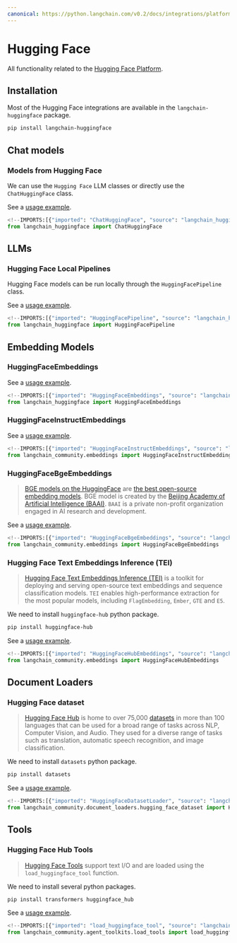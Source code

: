 ```yaml
---
canonical: https://python.langchain.com/v0.2/docs/integrations/platforms/huggingface/
---
```


# Hugging Face

All functionality related to the [Hugging Face Platform](https://huggingface.co/).

## Installation

Most of the Hugging Face integrations are available in the `langchain-huggingface` package.

```bash
pip install langchain-huggingface
```

## Chat models

### Models from Hugging Face

We can use the `Hugging Face` LLM classes or directly use the `ChatHuggingFace` class.

See a [usage example](/docs/integrations/chat/huggingface).

```python
<!--IMPORTS:[{"imported": "ChatHuggingFace", "source": "langchain_huggingface", "docs": "https://api.python.langchain.com/en/latest/chat_models/langchain_huggingface.chat_models.huggingface.ChatHuggingFace.html", "title": "Hugging Face"}]-->
from langchain_huggingface import ChatHuggingFace
```

## LLMs

### Hugging Face Local Pipelines

Hugging Face models can be run locally through the `HuggingFacePipeline` class.

See a [usage example](/docs/integrations/llms/huggingface_pipelines).

```python
<!--IMPORTS:[{"imported": "HuggingFacePipeline", "source": "langchain_huggingface", "docs": "https://api.python.langchain.com/en/latest/llms/langchain_huggingface.llms.huggingface_pipeline.HuggingFacePipeline.html", "title": "Hugging Face"}]-->
from langchain_huggingface import HuggingFacePipeline
```

## Embedding Models

### HuggingFaceEmbeddings

See a [usage example](/docs/integrations/text_embedding/huggingfacehub).

```python
<!--IMPORTS:[{"imported": "HuggingFaceEmbeddings", "source": "langchain_huggingface", "docs": "https://api.python.langchain.com/en/latest/embeddings/langchain_huggingface.embeddings.huggingface.HuggingFaceEmbeddings.html", "title": "Hugging Face"}]-->
from langchain_huggingface import HuggingFaceEmbeddings
```

### HuggingFaceInstructEmbeddings

See a [usage example](/docs/integrations/text_embedding/instruct_embeddings).

```python
<!--IMPORTS:[{"imported": "HuggingFaceInstructEmbeddings", "source": "langchain_community.embeddings", "docs": "https://api.python.langchain.com/en/latest/embeddings/langchain_community.embeddings.huggingface.HuggingFaceInstructEmbeddings.html", "title": "Hugging Face"}]-->
from langchain_community.embeddings import HuggingFaceInstructEmbeddings
```

### HuggingFaceBgeEmbeddings

>[BGE models on the HuggingFace](https://huggingface.co/BAAI/bge-large-en) are [the best open-source embedding models](https://huggingface.co/spaces/mteb/leaderboard).
>BGE model is created by the [Beijing Academy of Artificial Intelligence (BAAI)](https://en.wikipedia.org/wiki/Beijing_Academy_of_Artificial_Intelligence). `BAAI` is a private non-profit organization engaged in AI research and development.

See a [usage example](/docs/integrations/text_embedding/bge_huggingface).

```python
<!--IMPORTS:[{"imported": "HuggingFaceBgeEmbeddings", "source": "langchain_community.embeddings", "docs": "https://api.python.langchain.com/en/latest/embeddings/langchain_community.embeddings.huggingface.HuggingFaceBgeEmbeddings.html", "title": "Hugging Face"}]-->
from langchain_community.embeddings import HuggingFaceBgeEmbeddings
```

### Hugging Face Text Embeddings Inference (TEI)

>[Hugging Face Text Embeddings Inference (TEI)](https://huggingface.co/docs/text-generation-inference/index) is a toolkit for deploying and serving open-source
> text embeddings and sequence classification models. `TEI` enables high-performance extraction for the most popular models,
>including `FlagEmbedding`, `Ember`, `GTE` and `E5`.

We need to install `huggingface-hub` python package.

```bash
pip install huggingface-hub
```

See a [usage example](/docs/integrations/text_embedding/text_embeddings_inference).

```python
<!--IMPORTS:[{"imported": "HuggingFaceHubEmbeddings", "source": "langchain_community.embeddings", "docs": "https://api.python.langchain.com/en/latest/embeddings/langchain_community.embeddings.huggingface_hub.HuggingFaceHubEmbeddings.html", "title": "Hugging Face"}]-->
from langchain_community.embeddings import HuggingFaceHubEmbeddings
```


## Document Loaders

### Hugging Face dataset

>[Hugging Face Hub](https://huggingface.co/docs/hub/index) is home to over 75,000 
> [datasets](https://huggingface.co/docs/hub/index#datasets) in more than 100 languages 
> that can be used for a broad range of tasks across NLP, Computer Vision, and Audio.
> They used for a diverse range of tasks such as translation, automatic speech 
> recognition, and image classification.

We need to install `datasets` python package.

```bash
pip install datasets
```

See a [usage example](/docs/integrations/document_loaders/hugging_face_dataset).

```python
<!--IMPORTS:[{"imported": "HuggingFaceDatasetLoader", "source": "langchain_community.document_loaders.hugging_face_dataset", "docs": "https://api.python.langchain.com/en/latest/document_loaders/langchain_community.document_loaders.hugging_face_dataset.HuggingFaceDatasetLoader.html", "title": "Hugging Face"}]-->
from langchain_community.document_loaders.hugging_face_dataset import HuggingFaceDatasetLoader
```



## Tools

### Hugging Face Hub Tools

>[Hugging Face Tools](https://huggingface.co/docs/transformers/v4.29.0/en/custom_tools) 
> support text I/O and are loaded using the `load_huggingface_tool` function.

We need to install several python packages.

```bash
pip install transformers huggingface_hub
```

See a [usage example](/docs/integrations/tools/huggingface_tools).

```python
<!--IMPORTS:[{"imported": "load_huggingface_tool", "source": "langchain_community.agent_toolkits.load_tools", "docs": "https://api.python.langchain.com/en/latest/agent_toolkits/langchain_community.agent_toolkits.load_tools.load_huggingface_tool.html", "title": "Hugging Face"}]-->
from langchain_community.agent_toolkits.load_tools import load_huggingface_tool
```